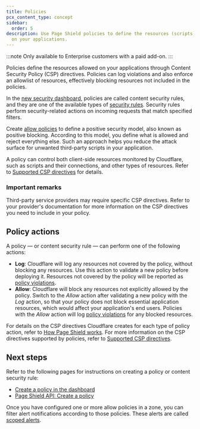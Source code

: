 ```yaml
---
title: Policies
pcx_content_type: concept
sidebar:
  order: 5
description: Use Page Shield policies to define the resources (scripts) allowed
  on your applications.
---
```



:::note
Only available to Enterprise customers with a paid add-on.
:::

Policies define the resources allowed on your applications through <GlossaryTooltip term="content security policy (CSP)">Content Security Policy (CSP)</GlossaryTooltip> directives. Policies can log violations and also enforce an allowlist of resources, effectively blocking resources not included in the policies.

In the [new security dashboard](/security/), policies are called content security rules, and they are one of the available types of [security rules](/security/rules/). Security rules perform security-related actions on incoming requests that match specified filters.

Create [allow policies](#policy-actions) to define a positive security model, also known as positive blocking. According to this model, you define what is allowed and reject everything else. Such an approach helps you reduce the attack surface for unwanted third-party scripts in your application.

A policy can control both client-side resources monitored by Cloudflare, such as scripts and their connections, and other types of resources. Refer to [Supported CSP directives](/page-shield/policies/csp-directives/) for details.

### Important remarks

Third-party service providers may require specific CSP directives. Refer to your provider's documentation for more information on the CSP directives you need to include in your policy.

## Policy actions

A policy — or content security rule — can perform one of the following actions:

- **Log**: Cloudflare will log any resources not covered by the policy, without blocking any resources. Use this action to validate a new policy before deploying it. Resources not covered by the policy will be reported as [policy violations](/page-shield/policies/violations/).
- **Allow**: Cloudflare will block any resources not explicitly allowed by the policy. Switch to the _Allow_ action after validating a new policy with the _Log_ action, so that your policy does not block essential application resources, which would affect your application's end users. Policies with the _Allow_ action will log [policy violations](/page-shield/policies/violations/) for any blocked resources.

For details on the CSP directives Cloudflare creates for each type of policy action, refer to [How Page Shield works](/page-shield/how-it-works/#positive-security-model-using-policies). For more information on the CSP directives supported by policies, refer to [Supported CSP directives](/page-shield/policies/csp-directives/).

## Next steps

Refer to the following pages for instructions on creating a policy or content security rule:

- [Create a policy in the dashboard](/page-shield/policies/create-dashboard/)
- [Page Shield API: Create a policy](/page-shield/reference/page-shield-api/#create-a-policy)

Once you have configured one or more allow policies in a zone, you can filter alert notifications according to those policies. These alerts are called [scoped alerts](/page-shield/alerts/#scoped-alerts).
